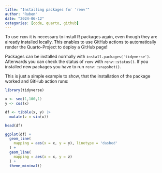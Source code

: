 ```yaml
---
title: "Installing packages for 'renv'"
author: "Ruben"
date: "2024-06-12"
categories: [code, quarto, github]
---
```


To use `renv` it is necessary to install R packages again, even though they are already installed locally.
This enables to use GitHub actions to automatically render the Quarto-Project to deploy a GitHub page!

Packages can be installed normally with `install.packages('tidyverse')`. Afterwards you can check the status of `renv` with `renv::status()`. If you installed new packages you have to run `renv::snapshot()`.

This is just a simple example to show, that the installation of the package worked and GitHub action runs:
```r
library(tidyverse)
```

```r
x <- seq(1,100,1)
y <- cos(x)

df <- tibble(x, y) |>
  mutate(z = sin(x))

head(df)
```

```r
ggplot(df) +
  geom_line(
    mapping = aes(x = x, y = y), linetype = 'dashed' 
  ) +
  geom_line(
    mapping = aes(x = x, y = z)
  ) +
  theme_minimal()
```

